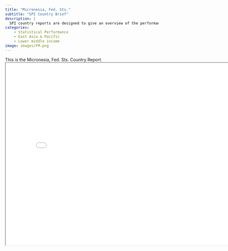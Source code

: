 ```yaml
---
title: "Micronesia, Fed. Sts."
subtitle: "SPI Country Brief"
description: |
  SPI country reports are designed to give an overview of the performance of Micronesia, Fed. Sts..
categories:
    - Statistical Performance
    - East Asia & Pacific
    - Lower middle income
image: images/FM.png
---
```


This is the Micronesia, Fed. Sts. Country Report.
<iframe src="charts/Micronesia, Fed. Sts._chart.html" width="800" height="600"></iframe>

